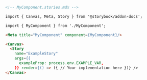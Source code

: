 ```md
<!-- MyComponent.stories.mdx -->

import { Canvas, Meta, Story } from '@storybook/addon-docs';

import { MyComponent } from './MyComponent';

<Meta title="MyComponent" component={MyComponent}/>

<Canvas>
  <Story
    name="ExampleStory"
    args={{
      exampleProp: process.env.EXAMPLE_VAR,
    }} render={() => ({ // Your implementation here })} />
</Canvas>
```
